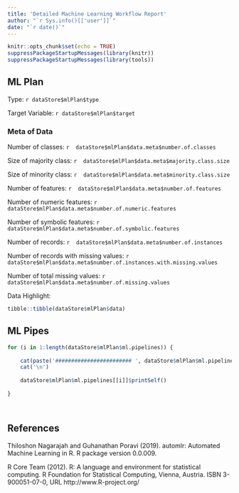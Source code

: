 ```yaml
---
title: 'Detailed Machine Learning Workflow Report'
author: "`r Sys.info()[['user']]`"
date: "`r date()`"
---
```


```r
knitr::opts_chunk$set(echo = TRUE)
suppressPackageStartupMessages(library(knitr))
suppressPackageStartupMessages(library(tools))
```

## ML Plan

Type: `r dataStore$mlPlan$type`

Target Variable: `r dataStore$mlPlan$target`

### Meta of Data

Number of classes: `r  dataStore$mlPlan$data.meta$number.of.classes`

Size of majority class: `r  dataStore$mlPlan$data.meta$majority.class.size`

Size of minority class: `r  dataStore$mlPlan$data.meta$minority.class.size`

Number of features: `r  dataStore$mlPlan$data.meta$number.of.features`

Number of numeric features: `r  dataStore$mlPlan$data.meta$number.of.numeric.features`

Number of symbolic features: `r  dataStore$mlPlan$data.meta$number.of.symbolic.features`

Number of records: `r  dataStore$mlPlan$data.meta$number.of.instances`

Number of records with missing values: `r  dataStore$mlPlan$data.meta$number.of.instances.with.missing.values`

Number of total missing values: `r  dataStore$mlPlan$data.meta$number.of.missing.values`


Data Highlight:
```r

tibble::tibble(dataStore$mlPlan$data)

```

## ML Pipes
```r

for (i in 1:length(dataStore$mlPlan$ml.pipelines)) {
    
    cat(paste('######################## ', dataStore$mlPlan$ml.pipelines[[i]]$id, ' ########################  \n',  sep = ''))
    cat('\n')
    
    dataStore$mlPlan$ml.pipelines[[i]]$printSelf()
    
}




```




## References

Thiloshon Nagarajah and Guhanathan Poravi (2019). automlr: Automated Machine Learning in R. R package version 0.0.009.
  
R Core Team (2012). R: A language and environment for statistical computing. R Foundation for Statistical Computing, Vienna, Austria. ISBN 3-900051-07-0, URL http://www.R-project.org/


